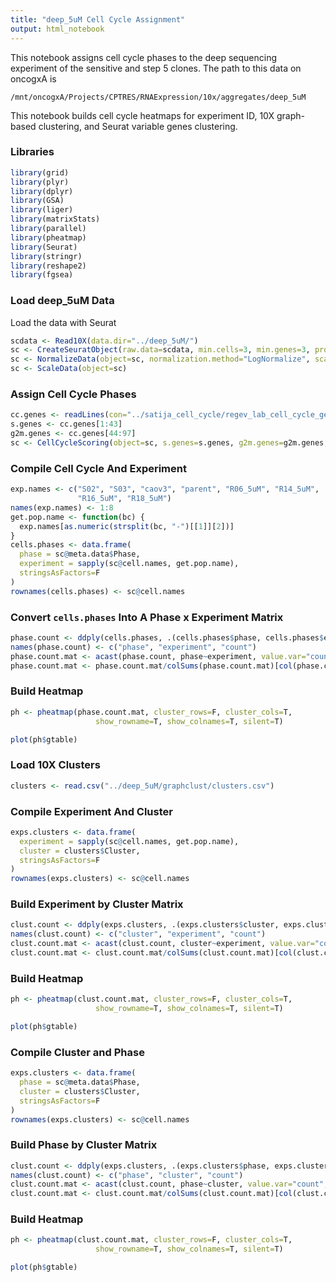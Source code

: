 ```yaml
---
title: "deep_5uM Cell Cycle Assignment"
output: html_notebook
---
```


This notebook assigns cell cycle phases to the deep sequencing experiment of the sensitive and
step 5 clones. The path to this data on oncogxA is

`/mnt/oncogxA/Projects/CPTRES/RNAExpression/10x/aggregates/deep_5uM`

This notebook builds cell cycle heatmaps for experiment ID, 10X graph-based clustering, 
and Seurat variable genes clustering.

### Libraries

```r
library(grid)
library(plyr)
library(dplyr)
library(GSA)
library(liger)
library(matrixStats)
library(parallel)
library(pheatmap)
library(Seurat)
library(stringr)
library(reshape2)
library(fgsea)
```

### Load deep_5uM Data

Load the data with Seurat

```r
scdata <- Read10X(data.dir="../deep_5uM/")
sc <- CreateSeuratObject(raw.data=scdata, min.cells=3, min.genes=3, project="deep_5uM")
sc <- NormalizeData(object=sc, normalization.method="LogNormalize", scale.factor=10000)
sc <- ScaleData(object=sc)
```

### Assign Cell Cycle Phases

```r
cc.genes <- readLines(con="../satija_cell_cycle/regev_lab_cell_cycle_genes.txt")
s.genes <- cc.genes[1:43]
g2m.genes <- cc.genes[44:97]
sc <- CellCycleScoring(object=sc, s.genes=s.genes, g2m.genes=g2m.genes, set.ident=T)
```

### Compile Cell Cycle And Experiment

```r
exp.names <- c("S02", "S03", "caov3", "parent", "R06_5uM", "R14_5uM",
               "R16_5uM", "R18_5uM")
names(exp.names) <- 1:8
get.pop.name <- function(bc) {
  exp.names[as.numeric(strsplit(bc, "-")[[1]][2])]
}
cells.phases <- data.frame(
  phase = sc@meta.data$Phase,
  experiment = sapply(sc@cell.names, get.pop.name),
  stringsAsFactors=F
)
rownames(cells.phases) <- sc@cell.names
```

### Convert `cells.phases` Into A Phase x Experiment Matrix

```r
phase.count <- ddply(cells.phases, .(cells.phases$phase, cells.phases$experiment), nrow)
names(phase.count) <- c("phase", "experiment", "count")
phase.count.mat <- acast(phase.count, phase~experiment, value.var="count")
phase.count.mat <- phase.count.mat/colSums(phase.count.mat)[col(phase.count.mat)]
```

### Build Heatmap

```r
ph <- pheatmap(phase.count.mat, cluster_rows=F, cluster_cols=T, 
                   show_rowname=T, show_colnames=T, silent=T)
```

```r
plot(ph$gtable)
```

### Load 10X Clusters

```r
clusters <- read.csv("../deep_5uM/graphclust/clusters.csv")
```

### Compile Experiment And Cluster

```r
exps.clusters <- data.frame(
  experiment = sapply(sc@cell.names, get.pop.name),
  cluster = clusters$Cluster,
  stringsAsFactors=F
)
rownames(exps.clusters) <- sc@cell.names
```

### Build Experiment by Cluster Matrix

```r
clust.count <- ddply(exps.clusters, .(exps.clusters$cluster, exps.clusters$experiment), nrow)
names(clust.count) <- c("cluster", "experiment", "count")
clust.count.mat <- acast(clust.count, cluster~experiment, value.var="count", fill=0)
clust.count.mat <- clust.count.mat/colSums(clust.count.mat)[col(clust.count.mat)]
```

### Build Heatmap

```r
ph <- pheatmap(clust.count.mat, cluster_rows=F, cluster_cols=T, 
                   show_rowname=T, show_colnames=T, silent=T)
```

```r
plot(ph$gtable)
```

### Compile Cluster and Phase

```r
exps.clusters <- data.frame(
  phase = sc@meta.data$Phase,
  cluster = clusters$Cluster,
  stringsAsFactors=F
)
rownames(exps.clusters) <- sc@cell.names
```

### Build Phase by Cluster Matrix

```r
clust.count <- ddply(exps.clusters, .(exps.clusters$phase, exps.clusters$cluster), nrow)
names(clust.count) <- c("phase", "cluster", "count")
clust.count.mat <- acast(clust.count, phase~cluster, value.var="count", fill=0)
clust.count.mat <- clust.count.mat/colSums(clust.count.mat)[col(clust.count.mat)]
```

### Build Heatmap

```r
ph <- pheatmap(clust.count.mat, cluster_rows=F, cluster_cols=T, 
                   show_rowname=T, show_colnames=T, silent=T)
```

```r
plot(ph$gtable)
```